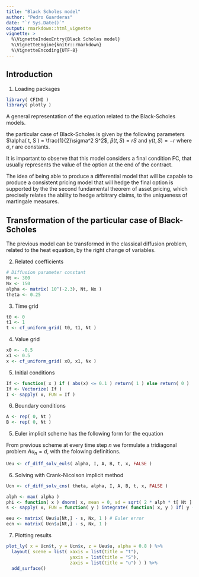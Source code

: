 ```yaml
---
title: "Black Scholes model"
author: "Pedro Guarderas"
date: "`r Sys.Date()`"
output: rmarkdown::html_vignette
vignette: >
  %\VignetteIndexEntry{Black Scholes model}
  %\VignetteEngine{knitr::rmarkdown}
  %\VignetteEncoding{UTF-8}
---
```


## Introduction

1. Loading packages
```r
library( CFINI )
library( plotly )
```

A general representation of the equation related to the Black-Scholes models.
\begin{equation}
\left\{
\begin{array}{ll}
\dfrac{\partial V}{\partial t}( t, S ) +
\alpha( t, S ) \dfrac{\partial^2 V}{\partial S^2}( t, S ) +
\beta( t, S ) \dfrac{\partial V}{\partial S}( t, S ) + 
\gamma( t, S ) V( t, S ) = 0 & \forall ( t, S ) \in [0,T] \times [ S_l, S_h ] \\
\text{FC:} & \\
V( T, S ) = V_0( S ) & \forall S \in [ S_l, S_h ] \\
\text{BC:} & \\
V( t, S_l ) = v_1( t ) & \forall t \in [ 0, T ] \\
V( t, S_h ) = v_2( t ) & \forall t \in [ 0, T ]
\end{array} 
\right.
\end{equation}

the particular case of Black-Scholes is given by the following parameters 
$\alpha( t, S ) = \frac{1}{2}\sigma^2 S^2$, $\beta( t, S ) = r S$ and $\gamma( t, S ) = -r$
where $\sigma, r$ are constants. 

It is important to observe that this model considers a final condition FC, that usually represents 
the value of the option at the end of the contract. 

The idea of being able to produce a differential model that will be capable to produce a consistent
pricing model that will hedge the final option is supported by the the second fundamental theorem 
of asset pricing, which precisely relates the ability to hedge arbitrary claims, to the uniqueness 
of martingale measures.

## Transformation of the particular case of Black-Scholes
The previous model can be transformed in the classical diffusion problem, related to the heat
equation, by the right change of variables.
\begin{equation}
V( t, S ) = e^{\alpha x + \beta \tau} u( x, t )\\
\alpha = -\frac{1}{2}\left( \frac{2r}{\sigma^2}  - 1 \right) \\
\beta = -\frac{1}{4}\left( \frac{2r}{\sigma^2} + 1 \right)^2 \\
S = e^x \\
t = T - \frac{2 \tau}{\sigma^2}
\end{equation}


2. Related coefficients
```r
# Diffusion parameter constant
Nt <- 300
Nx <- 150
alpha <- matrix( 10^(-2.3), Nt, Nx )
theta <- 0.25
```

3. Time grid
```r
t0 <- 0
t1 <- 1
t <- cf_uniform_grid( t0, t1, Nt )
```

4. Value grid
```r
x0 <- -0.5
x1 <- 0.5
x <- cf_uniform_grid( x0, x1, Nx )
```

5. Initial conditions
```r
If <- function( x ) if ( abs(x) <= 0.1 ) return( 1 ) else return( 0 )
If <- Vectorize( If )
I <- sapply( x, FUN = If )
```

6. Boundary conditions
```r
A <- rep( 0, Nt )
B <- rep( 0, Nt )
```
\begin{equation}
A = \begin{bmatrix}
b_1 & a_1 & 0 & 0 & \cdots & 0 \\
c_1 & b_2 & a_2 & 0 & \cdots & 0 \\
0 & c_2 & b_3 & a_3 & \cdots & 0 \\
\vdots & \vdots & \ddots & \ddots & \ddots & \vdots \\
0 & 0 & \cdots & c_{n-2} & b_{n-1} & a_{n-1} \\
0 & 0 & \cdots & 0 & c_{n-1} & b_n
\end{bmatrix}
\end{equation}

5. Euler implicit scheme has the following form for the equation
\begin{equation}
u_{n+1,i} - u_{n,i} = \lambda_{n, i} ( u_{n+1,i+1} - 2 u_{n+1,i} + u_{n+1,i-1} ) +
\rho_{n,i} ( u_{n+1,i+1/2} - u_{n+1,i-1/2} ) + 
\gamma_{n,i} u_{n+1,i}
\end{equation}

From previous scheme at every time step $n$ we formulate a tridiagonal problem $A u_n = d$, with 
the folowing definitions.
\begin{eqnarray}
\lambda_{n, i} & = & \alpha_{n, i} \frac{\Delta t_n}{\Delta x_{i}\ \Delta x_{i+1}} \\
\rho_{n, i} & = & \beta_{n, i} \frac{\Delta t_n}{2(x_{i+1} - x_{i})} \\
a_i & = & -\lambda_{n,i} \\
b_i & = & 1 + 2 \lambda_{n,i} \\
c_i & = & -\lambda_{n,i} \\
d_i & = & u_{n,i}
\end{eqnarray}

```r
Ueu <- cf_diff_solv_euls( alpha, I, A, B, t, x, FALSE )
```

6. Solving with Crank-Nicolson implicit method
\begin{equation}
u_{n+1,i} + \theta (  \lambda^2_{n,i} \Delta_x u_{n+1,i+1} -  \lambda^1_{n,i} \Delta_x u_{n+1,i} ) =
u_{n,i} + ( 1 - \theta ) (  \lambda^2_{n,i} \Delta_x u_{n,i+1} -  \lambda^1_{n,i} \Delta_x u_{n,i} )
\end{equation}

\begin{eqnarray}
\lambda^1_{n,i} & = & \alpha_{n, i} \frac{\Delta t_n}{\Delta x_{i}\ \Delta x_{i+1}} \\
\lambda^2_{n,i} & = & \alpha_{n, i} \frac{\Delta t_n}{\Delta x_{i+1}\ \Delta x_{i+1}} \\
a_i & = & -\theta \lambda^1_{n,i} \\
b_i & = & 1 + \theta ( \lambda^1_{n,i} + \lambda^2_{n,i} ) \\
c_i & = & -\theta \lambda^2_{n,i} \\
d_i & = & u_{n,i} + ( 1 - \theta ) (  \lambda^2_{n,i} \Delta_x u_{n,i+1} -  \lambda^1_{n,i} \Delta_x u_{n,i} )
\end{eqnarray}

```r
Ucn <- cf_diff_solv_cns( theta, alpha, I, A, B, t, x, FALSE )
```

```r
alph <- max( alpha )
phi <- function( x ) dnorm( x, mean = 0, sd = sqrt( 2 * alph * t[ Nt ] ) )
s <- sapply( x, FUN = function( y ) integrate( function( x, y ) If( y - x ) * phi( x ), -Inf, Inf, y )$value )

eeu <- matrix( Ueu$u[Nt,] - s, Nx, 1 ) # Euler error
ecn <- matrix( Ucn$u[Nt,] - s, Nx, 1 )

```

7. Plotting results
```r
plot_ly( x = Ucn$t, y = Ucn$x, z = Ueu$u, alpha = 0.8 ) %>% 
  layout( scene = list( xaxis = list(title = "t"),
                        yaxis = list(title = "S"),
                        zaxis = list(title = "u") ) ) %>%
  add_surface()
```
